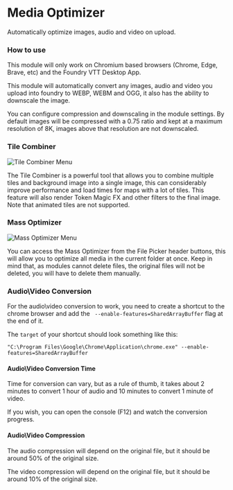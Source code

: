 
# Media Optimizer

<ModuleInfo/>

Automatically optimize images, audio and video on upload.

### How to use

<Callout type='warning' emoji='⚠️'>
  This module will only work on Chromium based browsers (Chrome, Edge, Brave, etc) and the Foundry VTT Desktop App.
</Callout>

This module will automatically convert any images, audio and video you upload into foundry to WEBP, WEBM and OGG, it also has the ability to downscale the image.

You can configure compression and downscaling in the module settings. By default images will be compressed with a 0.75 ratio and kept at a maximum resolution of 8K, images above that resolution are not downscaled.

### Tile Combiner

<Image
  src='/images/Media-Optimizer/combiner.png'
  alt='Tile Combiner Menu'
  className={styles.wikiImage}
/>

The Tile Combiner is a powerful tool that allows you to combine multiple tiles and background image into a single image, this can considerably improve performance and load times for maps with a lot of tiles.
This feature will also render Token Magic FX and other filters to the final image.
Note that animated tiles are not supported.

### Mass Optimizer
<Image
  src='/images/Media-Optimizer/massoptimize.png'
  alt='Mass Optimizer Menu'
  className={styles.wikiImage}
/>

You can access the Mass Optimizer from the File Picker header buttons, this will allow you to optimize all media in the current folder at once.
Keep in mind that, as modules cannot delete files, the original files will not be deleted, you will have to delete them manually.

### Audio\Video Conversion

For the audio\video conversion to work, you need to create a shortcut to the chrome browser and add the ` --enable-features=SharedArrayBuffer` flag at the end of it.

The `target` of your shortcut should look something like this:

```
"C:\Program Files\Google\Chrome\Application\chrome.exe" --enable-features=SharedArrayBuffer
```

#### Audio\Video Conversion Time

Time for conversion can vary, but as a rule of thumb, it takes about 2 minutes to convert 1 hour of audio and 10 minutes to convert 1 minute of video.

If you wish, you can open the console (F12) and watch the conversion progress.

#### Audio\Video Compression

The audio compression will depend on the original file, but it should be around 50% of the original size.

The video compression will depend on the original file, but it should be around 10% of the original size.